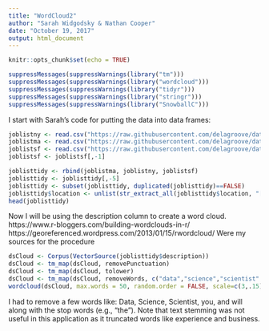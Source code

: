---
title: "WordCloud2"
author: "Sarah Widgodsky & Nathan Cooper"
date: "October 19, 2017"
output: html_document
---

```{r setup, include=FALSE}
knitr::opts_chunk$set(echo = TRUE)

```

```{r libraries, eval=TRUE}
suppressMessages(suppressWarnings(library("tm")))
suppressMessages(suppressWarnings(library("wordcloud")))
suppressMessages(suppressWarnings(library("tidyr")))
suppressMessages(suppressWarnings(library("stringr")))
suppressMessages(suppressWarnings(library("SnowballC")))
```

I start with Sarah's code for putting the data into data frames:
```{r data_input, eval=TRUE}
joblistny <- read.csv("https://raw.githubusercontent.com/delagroove/dataScience/master/jobOffers_ny.csv", stringsAsFactors=FALSE)
joblistma <- read.csv("https://raw.githubusercontent.com/delagroove/dataScience/master/jobOffers_final_with_dupes_reduced.csv", stringsAsFactors = FALSE)
joblistsf <- read.csv("https://raw.githubusercontent.com/delagroove/dataScience/master/jobOffers_SF.csv", stringsAsFactors=FALSE)
joblistsf <- joblistsf[,-1]

joblisttidy <- rbind(joblistma, joblistny, joblistsf)
joblisttidy <- joblisttidy[,-5]
joblisttidy <- subset(joblisttidy, duplicated(joblisttidy)==FALSE)
joblisttidy$location <- unlist(str_extract_all(joblisttidy$location, "[[:upper:]]{1}[[:lower:]]{2,}, [[:alpha:]]{2}|[[:upper:]]{1}[[:lower:]]{2,} [[:alpha:]]{2,}, [[:alpha:]]{2}"))
head(joblisttidy)
```

Now I will be using the description column to create a word cloud.
https://www.r-bloggers.com/building-wordclouds-in-r/
https://georeferenced.wordpress.com/2013/01/15/rwordcloud/
Were my sources for the procedure

```{r cloud, eval=TRUE}
dsCloud <- Corpus(VectorSource(joblisttidy$description))
dsCloud <- tm_map(dsCloud, removePunctuation)
dsCloud <- tm_map(dsCloud, tolower)
dsCloud <- tm_map(dsCloud, removeWords, c("data","science","scientist" , "you" ,"will",stopwords('english')))
wordcloud(dsCloud, max.words = 50, random.order = FALSE, scale=c(3,.15),random.color = FALSE,colors=palette())
```

I had to remove a few words like: Data, Science, Scientist, you, and will along with the stop words (e.g., "the"). Note that text stemming was not useful in this application as it truncated words like experience and business. 